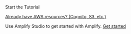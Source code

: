 <br />
<InternalLinkButton href="/start/getting-started/installation/">
  <span slot="text">Start the Tutorial</span>
</InternalLinkButton>

[Already have AWS resources? (Cognito, S3, etc.)](/lib/project-setup/use-existing-resources)

Use Amplify Studio to get started with Amplify. [Get started](https://sandbox.amplifyapp.com/getting-started)
